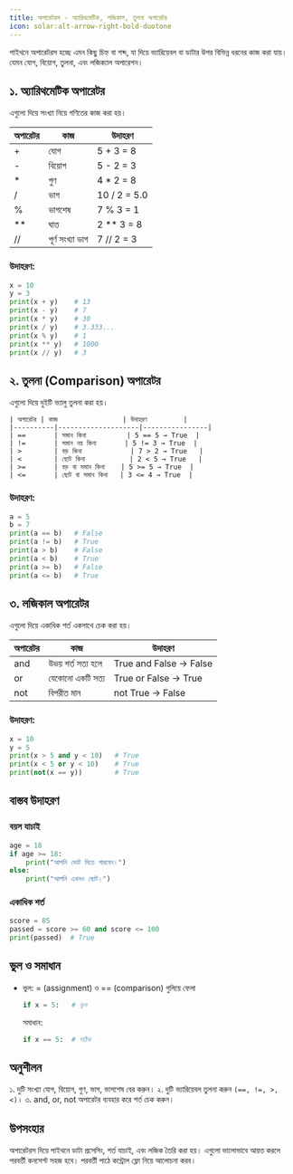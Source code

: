 ```yaml
---
title: অপারেটরস - অ্যারিথমেটিক, লজিকাল, তুলনা অপারেটর
icon: solar:alt-arrow-right-bold-duotone
---
```


পাইথনে অপারেটরস হচ্ছে এমন কিছু চিহ্ন বা শব্দ, যা দিয়ে ভ্যারিয়েবল বা ডাটার উপর বিভিন্ন ধরনের কাজ করা যায়। যেমন যোগ, বিয়োগ, তুলনা, এবং লজিক্যাল অপারেশন।

## ১. অ্যারিথমেটিক অপারেটর

এগুলো দিয়ে সংখ্যা নিয়ে গণিতের কাজ করা হয়।

| অপারেটর | কাজ              | উদাহরণ         |
|----------|------------------|----------------|
| +        | যোগ              | 5 + 3 = 8      |
| -        | বিয়োগ            | 5 - 2 = 3      |
| *        | গুণ              | 4 * 2 = 8      |
| /        | ভাগ              | 10 / 2 = 5.0   |
| %        | ভাগশেষ           | 7 % 3 = 1      |
| **       | ঘাত              | 2 ** 3 = 8     |
| //       | পূর্ণ সংখ্যা ভাগ | 7 // 2 = 3     |

### উদাহরণ:
```python
x = 10
y = 3
print(x + y)    # 13
print(x - y)    # 7
print(x * y)    # 30
print(x / y)    # 3.333...
print(x % y)    # 1
print(x ** y)   # 1000
print(x // y)   # 3
```

## ২. তুলনা (Comparison) অপারেটর

এগুলো দিয়ে দুইটি ভ্যালু তুলনা করা হয়।
```
| অপারেটর | কাজ                | উদাহরণ         |
|----------|--------------------|----------------|
| ==       | সমান কিনা          | 5 == 5 → True  |
| !=       | সমান নয় কিনা       | 5 != 3 → True  |
| >        | বড় কিনা            | 7 > 2 → True   |
| <        | ছোট কিনা           | 2 < 5 → True   |
| >=       | বড় বা সমান কিনা    | 5 >= 5 → True  |
| <=       | ছোট বা সমান কিনা   | 3 <= 4 → True  |
```

### উদাহরণ:
```python
a = 5
b = 7
print(a == b)   # False
print(a != b)   # True
print(a > b)    # False
print(a < b)    # True
print(a >= b)   # False
print(a <= b)   # True
```

## ৩. লজিকাল অপারেটর

এগুলো দিয়ে একাধিক শর্ত একসাথে চেক করা হয়।

| অপারেটর | কাজ                | উদাহরণ         |
|----------|--------------------|----------------|
| and      | উভয় শর্ত সত্য হলে | True and False → False |
| or       | যেকোনো একটি সত্য  | True or False → True   |
| not      | বিপরীত মান         | not True → False       |

### উদাহরণ:
```python
x = 10
y = 5
print(x > 5 and y < 10)   # True
print(x < 5 or y < 10)    # True
print(not(x == y))        # True
```

## বাস্তব উদাহরণ

### বয়স যাচাই
```python
age = 18
if age >= 18:
    print("আপনি ভোট দিতে পারবেন।")
else:
    print("আপনি এখনও ছোট।")
```

### একাধিক শর্ত
```python
score = 85
passed = score >= 60 and score <= 100
print(passed)  # True
```

## ভুল ও সমাধান

- ভুল: = (assignment) ও == (comparison) গুলিয়ে ফেলা
  ```python
  if x = 5:   # ভুল
  ```
  সমাধান:
  ```python
  if x == 5:  # সঠিক
  ```

## অনুশীলন

১. দুটি সংখ্যা যোগ, বিয়োগ, গুণ, ভাগ, ভাগশেষ বের করুন।
২. দুটি ভ্যারিয়েবল তুলনা করুন `(==, !=, >, <)`।
৩. and, or, not অপারেটর ব্যবহার করে শর্ত চেক করুন।

## উপসংহার

অপারেটরস দিয়ে পাইথনে ডাটা প্রসেসিং, শর্ত যাচাই, এবং লজিক তৈরি করা হয়। এগুলো ভালোভাবে আয়ত্ত করলে পরবর্তী কনসেপ্ট সহজ হবে। পরবর্তী পাঠে কন্ট্রোল ফ্লো নিয়ে আলোচনা করব।
